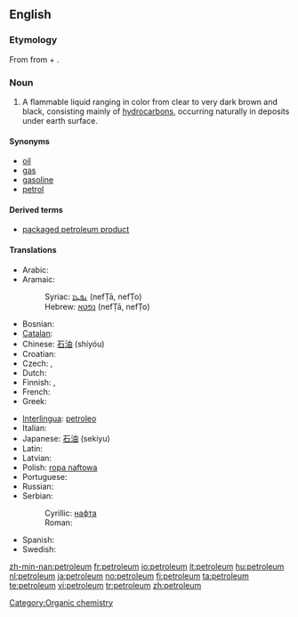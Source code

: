 ==English==
{{wikipedia}}

===Etymology===
From {{etyl|enm}} {{term|petroleum|lang=la}} from {{term|petra||rock|lang=la}} + {{term|oleum||oil|lang=la}}.

===Noun===
{{en-noun|pl='''[[petroleums]]''' ''or, rarely,'' '''[[petrolea]]'''}}

# A flammable liquid ranging in color from clear to very dark brown and black, consisting mainly of [[hydrocarbon]]s, occurring naturally in deposits under earth surface.

====Synonyms====
* [[oil]]
* [[gas]]
* [[gasoline]]
* [[petrol]]

====Derived terms====
* [[packaged petroleum product]]

====Translations====
{{trans-top|the flammable liquid mixture of hydrocarbons}}
* Arabic: {{t|ar|نفط|m|tr=nafʈ|sc=Arab}}
* Aramaic:
*: Syriac: [[ܢܦܛܐ]] (nefṬā, nefṬo) {{m}}
*: Hebrew: [[נפטא]] (nefṬā, nefṬo) {{m}}
* Bosnian: {{t-|bs|nafta|f}}
* [[Catalan]]: {{t-|ca|petroli}}
* Chinese: [[石油]] (shíyóu)
* Croatian: {{t-|hr|nafta|alt=nȁfta|f}}
* Czech: {{t+|cs|ropa|f}}, {{t-|cs|nafta|f}}
* Dutch: {{t+|nl|petroleum|m}}
* Finnish: {{t+|fi|raakaöljy}}, {{t+|fi|maaöljy}}
* French: {{t+|fr|pétrole|m}}
* Greek: {{t+|el|πετρέλαιο|tr=petréleo|sc=Grek}}
{{trans-mid}}
* [[Interlingua]]: [[petroleo]]
* Italian: {{t+|it|petrolio|m}}
* Japanese: [[石油]] (sekiyu)
* Latin: {{t-|la|petroleum}}
* Latvian: {{t-|lv|nafta|f|xs=Latvian}}
* Polish: [[ropa naftowa]] {{f}}
* Portuguese: {{t+|pt|petróleo|m}}
* Russian: {{t+|ru|нефть|f|tr=neft|sc=Cyrl}}
* Serbian:
*: Cyrillic: [[нафта]] {{f}}
*: Roman: {{t-|sr|nafta|f}}
* Spanish: {{t+|es|petróleo|m}}
* Swedish: {{t-|sv|petroleum|n}}
{{trans-bottom}}

[[Category:Organic chemistry]]

[[zh-min-nan:petroleum]]
[[fr:petroleum]]
[[io:petroleum]]
[[it:petroleum]]
[[hu:petroleum]]
[[nl:petroleum]]
[[ja:petroleum]]
[[no:petroleum]]
[[fi:petroleum]]
[[ta:petroleum]]
[[te:petroleum]]
[[vi:petroleum]]
[[tr:petroleum]]
[[zh:petroleum]]